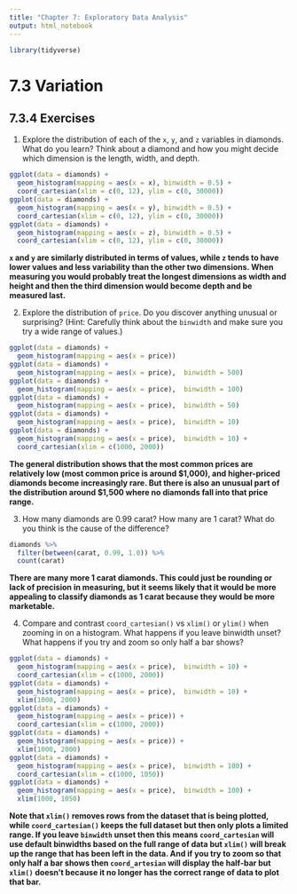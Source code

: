 ```yaml
---
title: "Chapter 7: Exploratory Data Analysis"
output: html_notebook
---
```


```r
library(tidyverse)
```

# 7.3 Variation

## 7.3.4 Exercises

1. Explore the distribution of each of the `x`, `y`, and `z` variables in diamonds. What do you learn? Think about a diamond and how you might decide which dimension is the length, width, and depth.

```r
ggplot(data = diamonds) +
  geom_histogram(mapping = aes(x = x), binwidth = 0.5) +
  coord_cartesian(xlim = c(0, 12), ylim = c(0, 30000))
ggplot(data = diamonds) +
  geom_histogram(mapping = aes(x = y), binwidth = 0.5) +
  coord_cartesian(xlim = c(0, 12), ylim = c(0, 30000))
ggplot(data = diamonds) +
  geom_histogram(mapping = aes(x = z), binwidth = 0.5) +
  coord_cartesian(xlim = c(0, 12), ylim = c(0, 30000))
```

**`x` and `y` are similarly distributed in terms of values, while `z` tends to have lower values and less variability than the other two dimensions. When measuring you would probably treat the longest dimensions as width and height and then the third dimension would become depth and be measured last.**

2. Explore the distribution of `price`. Do you discover anything unusual or surprising? (Hint: Carefully think about the `binwidth` and make sure you try a wide range of values.)

```r
ggplot(data = diamonds) +
  geom_histogram(mapping = aes(x = price))
ggplot(data = diamonds) +
  geom_histogram(mapping = aes(x = price),  binwidth = 500)
ggplot(data = diamonds) +
  geom_histogram(mapping = aes(x = price),  binwidth = 100)
ggplot(data = diamonds) +
  geom_histogram(mapping = aes(x = price),  binwidth = 50)
ggplot(data = diamonds) +
  geom_histogram(mapping = aes(x = price),  binwidth = 10)
ggplot(data = diamonds) +
  geom_histogram(mapping = aes(x = price),  binwidth = 10) +
  coord_cartesian(xlim = c(1000, 2000))
```

**The general distribution shows that the most common prices are relatively low (most common price is around \$1,000), and higher-priced diamonds become increasingly rare. But there is also an unusual part of the distribution around \$1,500 where no diamonds fall into that price range.**

3. How many diamonds are 0.99 carat? How many are 1 carat? What do you think is the cause of the difference?

```r
diamonds %>%
  filter(between(carat, 0.99, 1.0)) %>%
  count(carat)
```

**There are many more 1 carat diamonds. This could just be rounding or lack of precision in measuring, but it seems likely that it would be more appealing to classify diamonds as 1 carat because they would be more marketable.**

4. Compare and contrast `coord_cartesian()` vs `xlim()` or `ylim()` when zooming in on a histogram. What happens if you leave binwidth unset? What happens if you try and zoom so only half a bar shows?

```r
ggplot(data = diamonds) +
  geom_histogram(mapping = aes(x = price),  binwidth = 10) +
  coord_cartesian(xlim = c(1000, 2000))
ggplot(data = diamonds) +
  geom_histogram(mapping = aes(x = price),  binwidth = 10) +
  xlim(1000, 2000)
ggplot(data = diamonds) +
  geom_histogram(mapping = aes(x = price)) +
  coord_cartesian(xlim = c(1000, 2000))
ggplot(data = diamonds) +
  geom_histogram(mapping = aes(x = price)) +
  xlim(1000, 2000)
ggplot(data = diamonds) +
  geom_histogram(mapping = aes(x = price),  binwidth = 100) +
  coord_cartesian(xlim = c(1000, 1050))
ggplot(data = diamonds) +
  geom_histogram(mapping = aes(x = price),  binwidth = 100) +
  xlim(1000, 1050)
```

**Note that `xlim()` removes rows from the dataset that is being plotted, while `coord_cartesian()` keeps the full dataset but then only plots a limited range. If you leave `binwidth` unset then this means `coord_cartesian` will use default binwidths based on the full range of data but `xlim()` will break up the range that has been left in the data. And if you try to zoom so that only half a bar shows then `coord_artesian` will display the half-bar but `xlim()` doesn't because it no longer has the correct range of data to plot that bar.**
